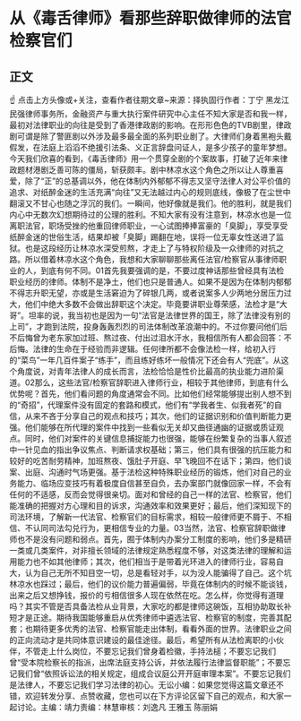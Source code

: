 # 从《毒舌律师》看那些辞职做律师的法官检察官们
## 正文
☝ 点击上方头像或+关注，查看作者往期文章~来源：择执固行作者：丁宁 黑龙江民强律师事务所，金融资产与重大执行案件研究中心主任不知大家是否和我一样，最初对法律职业的向往是受到了香港律政剧的影响。在形形色色的TVB剧里，律政剧可谓是除了警匪剧以外涉及最多最全面的系列职业剧了。大律师们身着黑袍头戴假发，在法庭上滔滔不绝援引法条、义正言辞盘问证人，是多少孩子的童年梦想。今天我们欣喜的看到，《毒舌律师》用一个贯穿全剧的个案故事，打破了近年来律政题材港剧乏善可陈的僵局，斩获颇丰。剧中林凉水这个角色之所以让人尊重喜爱，除了“正”的总基调以外，他在体制内外郁郁不得志又坚守法律人对公平价值的追求、对纸醉金迷的生活充满“向往”又无法越过内心的规则底线，像极了在尘世中翻滚又不甘心也随之浮沉的我们。一瞬间，他好像就是我们。他的胜利，就是我们内心中无数次幻想期待过的公理的胜利。不知大家有没有注意到，林凉水也是一位离职法官，职场受挫的他重回律师职业，一心试图捧捧富豪的「臭脚」，享受享受纸醉金迷的世俗生活，结果却被「臭脚」踢翻在地，误将一位无辜女性送进了监狱。也是这段经历让林凉水深受煎熬，才走上了与特权阶级及一众律师的对抗之路。所以借着林凉水这个角色，我想和大家聊聊那些离任法官/检察官从事律师职业的人，到底有何不同。01首先我要强调的是，不要过度神话那些曾经具有法检职业经历的律师。体制不是净土，他们也只是普通人。如果不是因为在体制内郁郁不得志升职无望，亦或是生活窘迫为了碎银几两，或者说案多人少两地分居压力过大，他们中绝大多数不会做出辞职这个决定。毕竟要讲职业尊荣感，法检才是“大哥”。坦率的说，我当初也是因为一句“法官是法律世界的国王，除了法律没有别的上司”，才跑到法院，投身轰轰烈烈的司法体制改革浪潮中的。不过你要问他们后不后悔曾为老东家加过班、熬过夜、付出过泪水汗水，我相信所有人都会回答：不后悔。法律的生命在于经验而非逻辑。任何律所都不会像法检一样，给初入行的“菜鸟”一年几百件案子“练手”，而且练好练坏一般情况下还会有人“兜底”。从这个角度说，对青年法律人的成长而言，法检恰恰是性价比最高的执业能力进阶渠道。02那么，这些法官/检察官辞职进入律师行业，相较于其他律师，到底有什么优势呢？首先，他们看问题的角度通常会不同。比如他们经常能够提出别人想不到的“奇招”，代理案件没有固定的套路和模式，他们有“学我者生、似我者死”的自信，从来不吝于分享自己的观点和技巧；其次，他们的证据识别和价值判断能力更强。他们能够在所代理的案件中找到一些看似无关却又曲径通幽的证据或质证观点。同时，他们对案件的关键信息捕捉能力也很强，能够在纷繁复杂的当事人叙述中一针见血的指出争议焦点、判断请求权基础；第三，他们具有很强的抗压能力和较好的吃苦耐劳精神，加班熬夜、饿肚子开庭、早飞晚回不在话下；第四，他们谈案、出庭、沟通时气场更强。基于法检这种特殊职业经历的锻炼，他们对自己的业务能力、临场应变技巧有着极度自信甚至自负，去办案部门就像回家一样，不会有任何的不适感，反而会觉得很亲切。面对和曾经的自己一样的法官、检察官，他们能准确的把握对方心理和目的诉求，沟通效率和效果更好；最后，他们深知现下的司法环境，了解新一代法官、检察官们的目标需求，相较一般律师更不屑于、不相信、不认同司法勾兑行为，更相信专业的力量。03当然，法官、检察官辞职做律师也不是没有问题和弱点。首先，囿于体制内办案分工制度的影响，他们多是精研一类或几类案件，对非擅长领域的法律规定熟悉程度不够，对这类法律的理解和运用能力也不如其他律师；其次，他们相当于是带着光环进入的律师行业，容易自大，认为自己无所不知目空一切，总是看轻对手，以为没人能骗得了自己。这个坑林凉水也踩过；最后，他们的议价能力普遍偏弱，毕竟在体制内的时候不能谈钱，出来之后又想挣钱，报价的亏相信很多人现在依然在吃。怎么样，你觉得有道理吗？其实不管是否具备法检从业背景，大家吃的都是律师这碗饭，互相协助取长补短才是正途。期待我国能够重启从优秀律师中遴选法官、检察官的制度，完善其配套；也期待更多优秀的法官、检察官能走出体制，看看外面的世界。法律职业之间的正向流动才是共同体意识建设的最佳途径。最后，希望所有从法检离职的小伙伴，不管走上什么岗位，不要忘记我们曾身着检徽，手持法槌；不要忘记我们曾“受本院检察长的指派，出席法庭支持公诉，并依法履行法律监督职能”；不要忘记我们曾“依照诉讼法的相关规定，组成合议庭公开开庭审理本案”。不要忘记我们是法律人，不要忘记我们学习法律的初心。无讼小编：如果您觉得这篇文章还不错，欢迎转发分享、点赞收藏，您也可以在下方评论区留下自己的观点，和大家一起讨论。主编：靖力责编：林慧审核：刘逸凡 王雅玉 陈丽娟